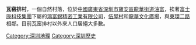 {{unreferenced|time=2019-04-29T05:33:41+00:00}}
'''瓦窑排村'''，一個自然村落，位於[[中國|中國]][[廣東省|廣東省]][[深圳市|深圳市]][[寶安區|寶安區]][[龍華街道_(深圳市)|龍華街道]][[油富|油富]]，挨著[[富士康科技集團|富士康科技集團]]下屬的[[鴻富錦精密工業有限公司|鴻富錦精密工業有限公司]]，[[伍屋村|伍屋村]]和[[龍華文化廣場|龍華文化廣場]]，與[[東環二路|東環二路]]相鄰。目前瓦窑排村以外來人口居絕大多數。

{{深圳小作品}}
[[Category:深圳地理|Category:深圳地理]]
[[Category:深圳歷史|Category:深圳歷史]]